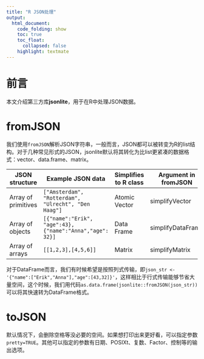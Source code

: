 ```yaml
---
title: "R JSON处理"
output:
  html_document:
    code_folding: show
    toc: true
    toc_float: 
      collapsed: false
    highlight: textmate
---
```


# 前言
本文介绍第三方库**jsonlite**，用于在R中处理JSON数据。

# fromJSON
我们使用`fromJSON`解析JSON字符串，一般而言，JSON都可以被转变为R的list结构。对于几种常见形式的JSON，jsonlite默认将其转化为比list更紧凑的数据格式：vector、data.frame、matrix。

| JSON structure | Example JSON data | Simplifies to R class | Argument in fromJSON |
| --- | --- | --- | --- |
| Array of primitives | `["Amsterdam", "Rotterdam", "Ulrecht", "Den Haag"]` | Atomic Vector | simplifyVector |
| Array of objects | `[{"name":"Erik", "age":43}, {"name":"Anna","age": 32}]` | Data Frame | simplifyDataFrame |
| Array of arrays | `[[1,2,3],[4,5,6]]` | Matrix | simplifyMatrix |

对于DataFrame而言，我们有时候希望是按照列式传输，即`json_str <- '{"name":["Erik","Anna"],"age":[43,32]}'`，这样相比于行式传输能够节省大量空间，这个时候，我们用代码`as.data.frame(jsonlite::fromJSON(json_str))`可以将其快速转为DataFrame格式。

# toJSON
默认情况下，会删除空格等没必要的空间。如果想打印出来更好看，可以指定参数`pretty=TRUE`。其他可以指定的参数有日期、POSIXt、复数、Factor、控制等的输出选项。